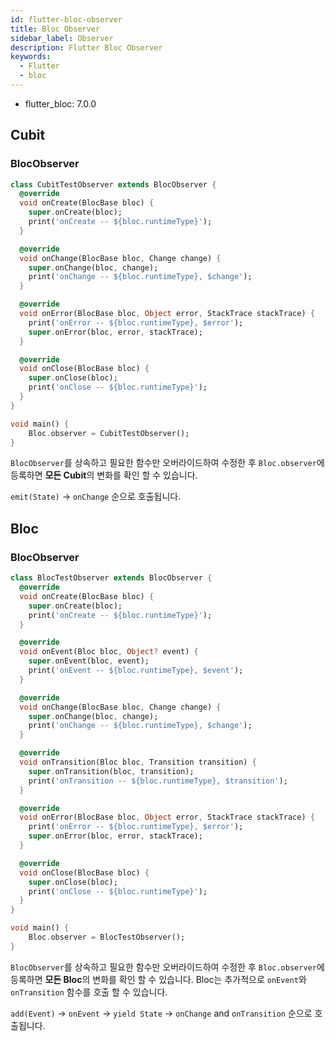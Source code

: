 ```yaml
---
id: flutter-bloc-observer
title: Bloc Observer
sidebar_label: Observer
description: Flutter Bloc Observer
keywords:
  - Flutter
  - bloc
---
```


- flutter_bloc: 7.0.0

## Cubit

### BlocObserver

```dart
class CubitTestObserver extends BlocObserver {
  @override
  void onCreate(BlocBase bloc) {
    super.onCreate(bloc);
    print('onCreate -- ${bloc.runtimeType}');
  }

  @override
  void onChange(BlocBase bloc, Change change) {
    super.onChange(bloc, change);
    print('onChange -- ${bloc.runtimeType}, $change');
  }

  @override
  void onError(BlocBase bloc, Object error, StackTrace stackTrace) {
    print('onError -- ${bloc.runtimeType}, $error');
    super.onError(bloc, error, stackTrace);
  }

  @override
  void onClose(BlocBase bloc) {
    super.onClose(bloc);
    print('onClose -- ${bloc.runtimeType}');
  }
}
```

```dart
void main() {
    Bloc.observer = CubitTestObserver();
}
```

`BlocObserver`를 상속하고 필요한 함수만 오버라이드하여 수정한 후 `Bloc.observer`에 등록하면 **모든 Cubit**의 변화를 확인 할 수 있습니다.

`emit(State)` -\> `onChange` 순으로 호출됩니다.

## Bloc

### BlocObserver

```dart
class BlocTestObserver extends BlocObserver {
  @override
  void onCreate(BlocBase bloc) {
    super.onCreate(bloc);
    print('onCreate -- ${bloc.runtimeType}');
  }

  @override
  void onEvent(Bloc bloc, Object? event) {
    super.onEvent(bloc, event);
    print('onEvent -- ${bloc.runtimeType}, $event');
  }

  @override
  void onChange(BlocBase bloc, Change change) {
    super.onChange(bloc, change);
    print('onChange -- ${bloc.runtimeType}, $change');
  }

  @override
  void onTransition(Bloc bloc, Transition transition) {
    super.onTransition(bloc, transition);
    print('onTransition -- ${bloc.runtimeType}, $transition');
  }

  @override
  void onError(BlocBase bloc, Object error, StackTrace stackTrace) {
    print('onError -- ${bloc.runtimeType}, $error');
    super.onError(bloc, error, stackTrace);
  }

  @override
  void onClose(BlocBase bloc) {
    super.onClose(bloc);
    print('onClose -- ${bloc.runtimeType}');
  }
}
```

```dart
void main() {
    Bloc.observer = BlocTestObserver();
}
```

`BlocObserver`를 상속하고 필요한 함수만 오버라이드하여 수정한 후 `Bloc.observer`에 등록하면 **모든 Bloc**의 변화를 확인 할 수 있습니다. Bloc는 추가적으로 `onEvent`와 `onTransition` 함수를 호출 할 수 있습니다.

`add(Event)` -\> `onEvent` -\> `yield State` -\> `onChange` and `onTransition` 순으로 호출됩니다.
